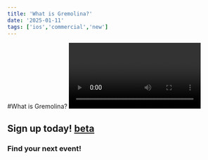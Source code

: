 ```yaml
---
title: 'What is Gremolina?'
date: '2025-01-11'
tags: ['ios','commercial','new']
---
```


#What is Gremolina?
<Video id="DV_zYoVWD1o" />
## Sign up today! [beta](https://thegremolina.vercel.app)
### Find your next event!

